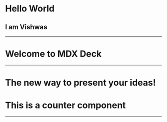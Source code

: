 

# Hello World

## I am Vishwas

---

# Welcome to MDX Deck

---

# The new way to present your ideas!

# This is a counter component

<Counter/>

---

